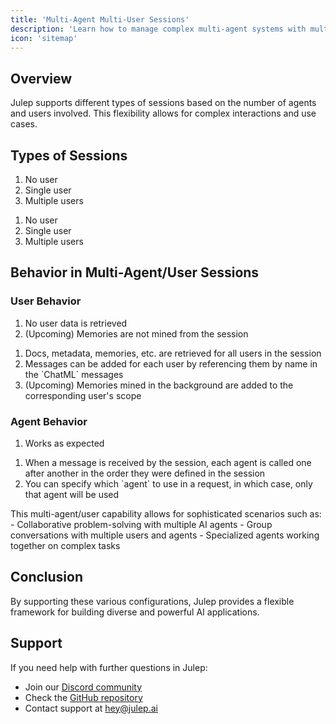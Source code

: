 ```yaml
---
title: 'Multi-Agent Multi-User Sessions'
description: 'Learn how to manage complex multi-agent systems with multiple users'
icon: 'sitemap'
---
```


## Overview

Julep supports different types of sessions based on the number of agents and users involved. This flexibility allows for complex interactions and use cases.

## Types of Sessions

<CardGroup cols={2}>
  <Card title="Single Agent" icon="user">
    <ol>
      <li>No user</li>
      <li>Single user</li>
      <li>Multiple users</li>
    </ol>
  </Card>
  <Card title="Multiple Agents" icon="users">
    <ol>
      <li>No user</li>
      <li>Single user</li>
      <li>Multiple users</li>
    </ol>
  </Card>
</CardGroup>

## Behavior in Multi-Agent/User Sessions

### User Behavior

<AccordionGroup>
  <Accordion title="No User" icon="user" defaultOpen={true}>
    <ol>
      <li>No user data is retrieved</li>
      <li>(Upcoming) Memories are not mined from the session</li>
    </ol>
  </Accordion>

  <Accordion title="One or More Users" icon="users" defaultOpen={true}>
    <ol>
      <li>Docs, metadata, memories, etc. are retrieved for all users in the session</li>
      <li>Messages can be added for each user by referencing them by name in the `ChatML` messages</li>
      <li>(Upcoming) Memories mined in the background are added to the corresponding user's scope</li>
    </ol>
  </Accordion>
</AccordionGroup>

### Agent Behavior

<AccordionGroup>
  <Accordion title="One Agent" icon="lightbulb" defaultOpen={true}>
    <ol>
      <li>Works as expected</li>
    </ol>
  </Accordion>

  <Accordion title="Multiple Agents" icon="lightbulb" defaultOpen={true}>
    <ol>
      <li>When a message is received by the session, each agent is called one after another in the order they were defined in the session</li>
      <li>You can specify which `agent` to use in a request, in which case, only that agent will be used</li>
    </ol>
  </Accordion>
</AccordionGroup>

<Note>
  This multi-agent/user capability allows for sophisticated scenarios such as:
  - Collaborative problem-solving with multiple AI agents
  - Group conversations with multiple users and agents
  - Specialized agents working together on complex tasks
</Note>

## Conclusion

By supporting these various configurations, Julep provides a flexible framework for building diverse and powerful AI applications.

## Support

If you need help with further questions in Julep:

- Join our [Discord community](https://discord.com/invite/JTSBGRZrzj)
- Check the [GitHub repository](https://github.com/julep-ai/julep)
- Contact support at [hey@julep.ai](mailto:hey@julep.ai)